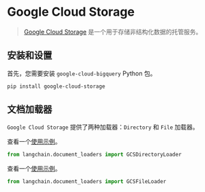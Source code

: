 # Google Cloud Storage

>[Google Cloud Storage](https://en.wikipedia.org/wiki/Google_Cloud_Storage) 是一个用于存储非结构化数据的托管服务。

## 安装和设置

首先，您需要安装 `google-cloud-bigquery` Python 包。

```bash
pip install google-cloud-storage
```

## 文档加载器

`Google Cloud Storage` 提供了两种加载器：`Directory` 和 `File` 加载器。

查看一个[使用示例](/docs/modules/data_connection/document_loaders/integrations/google_cloud_storage_directory.html)。

```python
from langchain.document_loaders import GCSDirectoryLoader
```
查看一个[使用示例](/docs/modules/data_connection/document_loaders/integrations/google_cloud_storage_file.html)。

```python
from langchain.document_loaders import GCSFileLoader
```
